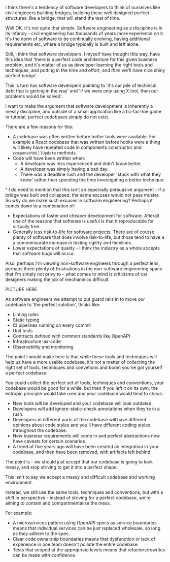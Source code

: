 I think there's a tendency of software developers to think of ourselves like civil engineers building bridges, building these well designed perfect structures, like a bridge, that will stand the test of time.

Well OK, it's not quite that simple. Software engineering as a discipline is in its infancy - civil engineering has thousands of years more experience on it. It's the norm of software to be continually evolving, having additional requirements etc, where a bridge typically is built and left alone. 

Still, I think that software developers, I myself have thought this way, have this idea that 'there is a perfect code architecture for this given business problem, and it's matter of us as developer learning the right tools and techniques, and putting in the time and effort, and _then_ we'll have nice shiny perfect bridge'.

This is turn has software developers pointing to 'it's our pile of techincal debt that is getting in the way' and 'if we were only using X tool, then our problems would be solved'. 

I want to make the argument that software development is inherently a messy discipline, and outside of a small application like a tic-tac-toe game or tutorial, perfect codebases simply do not exist. 

There are a few reasons for this: 

- A codebase was often written before better tools were available. For example a React codebase that was written before hooks were a thing will likely have repeated code in components constructor and `componentWillUpdate` methods.
- Code will have been written when: 
  - A developer was less experienced and didn't know better.
  - A developer was simply having a bad day. 
  - There was a deadline rush and the developer 'stuck with what they know' rather than spending the time investigating a better technique. 

^ I do need to mention that this isn't an especially persuasive argument - if a bridge was built and collapsed, the same excuses would not pass muster. So why do we make such excuses in software engineering? Perhaps it comes down to a combination of: 

- Expectations of faster and cheaper development for software. Afterall one of the reasons that software is useful is that it reproducable for virtually free. 
- Generally less risk-to-life for software projects. There are of course plenty of software that does involve risk-to-life, but those tend to have a a commensurate increase in testing rigitity and timelines. 
- Lower expectations of quality - I think the industry as a whole accepts that software bugs will occur. 

Also, perhaps I'm viewing non-software engineers through a perfect lens, perhaps there plenty of frustrations in the non-software engineering space that I'm simply not privy to - what comes to mind is criticisms of car designers making the job of mechaninics difficult. 

PICTURE HERE 


As software engineers we attempt to put guard rails in to move our codebase to 'the perfect solution', thinks like: 

- Linting rules
- Static typing
- CI pipelines running on every commit
- Unit tests 
- Contracts defined with common standards like OpenAPI
- Infrastructure-as-code
- Observability and monitoring 

The point I would make here is that while these tools and techniques will help us have a more usable codebase, it's not a matter of collecting the right set of tools, techniques and convetions and boom you've got yourself a perfect codebase. 

You could collect the perfect set of tools, techniques and conventions, your codebase would be good for a while, but then if you left it on its own, the entropic principle would take over and your codebase would tend to chaos: 

- New tools will be developed and your codebase will look outdated.
- Developers will add ignore-static-check annotations when they're in a rush.
- Developers in different parts of the codebase will have different opinions about code styles and you'll have different coding styles throughout the codebase. 
- New business requirements will come in and perfect abstractions now have caveats for certain scenarios 
- A trend of five years ago will have been created an integration in your codebase, and then have been removed, with artifacts left behind. 

The point is - we should just accept that our codebase is going to look messy, and stop striving to get it into a perfect shape. 

This isn't to say we accept a messy and difficult codebase and working environment. 

Instead, we still use the same tools, techniques and conventions, but with a shift in perspective - instead of striving for a perfect codebase, we're aiming to contain and compartmentalise the mess.

For example: 

- A microservices pattern using OpenAPI specs as service boundaries means that individual services can be just replaced wholesale, so long as they adhere to the spec. 
- Clear code ownership boundaries means that dysfunction or lack of experience in one team doesn't pollute the entire codebase. 
- Tests that scoped at the appropriate levels means that refactors/rewrites can be made with confidence. 









